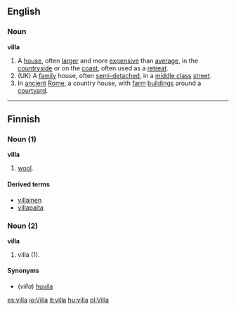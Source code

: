 ==English==
===Noun===
'''villa'''
{{wikipedia}}
# A [[house]], often [[larger]] and more [[expensive]] than [[average]], in the [[countryside]] or on the [[coast]], often used as a [[retreat]].
# (UK) A [[family]] house, often [[semi-detached]], in a [[middle class]] [[street]].
# In [[ancient]] [[Rome]], a country house, with [[farm]] [[building]]s around a [[courtyard]].

----

==Finnish==

===Noun (1)===
'''villa'''

# [[wool]].

====Derived terms====
*[[villainen]]
*[[villapaita]]

===Noun (2)===
'''villa'''

# villa (1).

====Synonyms====
*(''villa'') [[huvila]]

[[es:villa]]
[[io:Villa]]
[[it:villa]]
[[hu:villa]]
[[pl:Villa]]